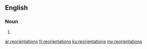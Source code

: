 ==English==

===Noun===
{{head|en}}

# {{plural of|reorientation}}

[[ar:reorientations]]
[[fr:reorientations]]
[[ku:reorientations]]
[[my:reorientations]]